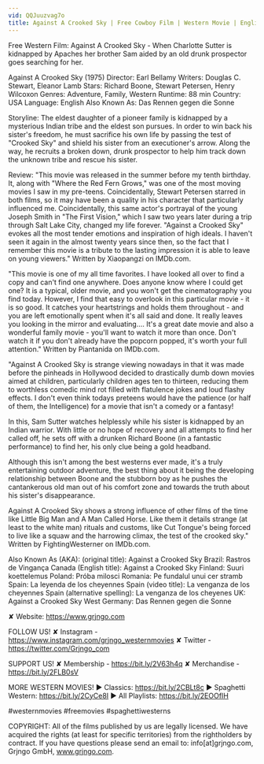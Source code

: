 ```yaml
---
vid: QQJuuzvag7o
title: Against A Crooked Sky | Free Cowboy Film | Western Movie | English
---
```


Free Western Film: Against A Crooked Sky - When Charlotte Sutter is kidnapped by Apaches her brother Sam aided by an old drunk prospector goes searching for her.

Against A Crooked Sky (1975)
Director: Earl Bellamy
Writers: Douglas C. Stewart, Eleanor Lamb
Stars: Richard Boone, Stewart Petersen, Henry Wilcoxon
Genres: Adventure, Family, Western 
Runtime: 88 min
Country: USA
Language: English
Also Known As: Das Rennen gegen die Sonne

Storyline:
The eldest daughter of a pioneer family is kidnapped by a mysterious Indian tribe and the eldest son pursues. In order to win back his sister's freedom, he must sacrifice his own life by passing the test of "Crooked Sky" and shield his sister from an executioner's arrow. Along the way, he recruits a broken down, drunk prospector to help him track down the unknown tribe and rescue his sister.

Review:
"This movie was released in the summer before my tenth birthday. It, along with "Where the Red Fern Grows," was one of the most moving movies I saw in my pre-teens. Coincidentally, Stewart Petersen starred in both films, so it may have been a quality in his character that particularly influenced me. Coincidentally, this same actor's portrayal of the young Joseph Smith in "The First Vision," which I saw two years later during a trip through Salt Lake City, changed my life forever. "Against a Crooked Sky" evokes all the most tender emotions and inspiration of high ideals. I haven't seen it again in the almost twenty years since then, so the fact that I remember this movie is a tribute to the lasting impression it is able to leave on young viewers." Written by Xiaopangzi on IMDb.com.

"This movie is one of my all time favorites. I have looked all over to find a copy and can't find one anywhere. Does anyone know where I could get one? It is a typical, older movie, and you won't get the cinematography you find today. However, I find that easy to overlook in this particular movie - it is so good. It catches your heartstrings and holds them throughout - and you are left emotionally spent when it's all said and done. It really leaves you looking in the mirror and evaluating.... It's a great date movie and also a wonderful family movie - you'll want to watch it more than once. Don't watch it if you don't already have the popcorn popped, it's worth your full attention." Written by Piantanida on IMDb.com.

"Against A Crooked Sky is strange viewing nowadays in that it was made before the pinheads in Hollywood decided to drastically dumb down movies aimed at children, particularly children ages ten to thirteen, reducing them to worthless comedic mind rot filled with flatulence jokes and loud flashy effects. I don't even think todays preteens would have the patience (or half of them, the Intelligence) for a movie that isn't a comedy or a fantasy!

In this, Sam Sutter watches helplessly while his sister is kidnapped by an Indian warrior. With little or no hope of recovery and all attempts to find her called off, he sets off with a drunken Richard Boone (in a fantastic performance) to find her, his only clue being a gold headband.

Although this isn't among the best westerns ever made, it's a truly entertaining outdoor adventure, the best thing about it being the developing relationship between Boone and the stubborn boy as he pushes the cantankerous old man out of his comfort zone and towards the truth about his sister's disappearance.

Against A Crooked Sky shows a strong influence of other films of the time like Little Big Man and A Man Called Horse. Like them it details strange (at least to the white man) rituals and customs, like Cut Tongue's being forced to live like a squaw and the harrowing climax, the test of the crooked sky." Written by FightingWesterner on IMDb.com.

Also Known As (AKA):
(original title): Against a Crooked Sky
Brazil: Rastros de Vingança
Canada (English title): Against a Crooked Sky
Finland: Suuri koettelemus
Poland: Próba milosci
Romania: Pe fundalul unui cer stramb
Spain: La leyenda de los cheyennes
Spain (video title): La venganza de los cheyennes
Spain (alternative spelling): La venganza de los cheyenes
UK: Against a Crooked Sky
West Germany: Das Rennen gegen die Sonne

✘ Website: https://www.grjngo.com

FOLLOW US!
✘ Instagram - https://www.instagram.com/grjngo_westernmovies
✘ Twitter - https://twitter.com/Grjngo_com

SUPPORT US!
✘ Membership - https://bit.ly/2V63h4q
✘ Merchandise - https://bit.ly/2FLB0sV

MORE WESTERN MOVIES! 
► Classics: https://bit.ly/2CBLt8c 
► Spaghetti Western: https://bit.ly/2CyCe8I 
► All Playlists: https://bit.ly/2EOOfIH 

#westernmovies #freemovies #spaghettiwesterns

COPYRIGHT: All of the films published by us are legally licensed. We have acquired the rights (at least for specific territories) from the rightholders by contract. If you have questions please send an email to: info[at]grjngo.com, Grjngo GmbH, www.grjngo.com.
